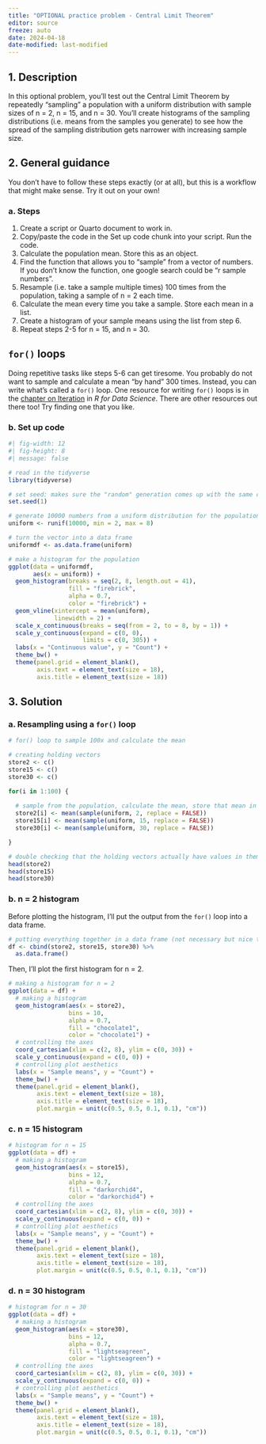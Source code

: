```yaml
---
title: "OPTIONAL practice problem - Central Limit Theorem"
editor: source
freeze: auto
date: 2024-04-18
date-modified: last-modified
---
```


## 1. Description

In this optional problem, you'll test out the Central Limit Theorem by repeatedly "sampling" a population with a uniform distribution with sample sizes of n = 2, n = 15, and n = 30. You'll create histograms of the sampling distributions (i.e. means from the samples you generate) to see how the spread of the sampling distribution gets narrower with increasing sample size.    

## 2. General guidance

You don't have to follow these steps exactly (or at all), but this is a workflow that might make sense. Try it out on your own!

### a. Steps

1. Create a script or Quarto document to work in.  
2. Copy/paste the code in the Set up code chunk into your script. Run the code.  
3. Calculate the population mean. Store this as an object.  
4. Find the function that allows you to "sample" from a vector of numbers. If you don't know the function, one google search could be "r sample numbers".  
5. Resample (i.e. take a sample multiple times) 100 times from the population, taking a sample of n = 2 each time.  
6. Calculate the mean every time you take a sample. Store each mean in a list.  
7. Create a histogram of your sample means using the list from step 6.  
8. Repeat steps 2-5 for n = 15, and n = 30.

:::{.callout-tip}
# `for()` loops

Doing repetitive tasks like steps 5-6 can get tiresome. You probably do not want to sample and calculate a mean "by hand" 300 times. Instead, you can write what's called a `for()` loop. One resource for writing `for()` loops is in the [chapter on Iteration](https://r4ds.had.co.nz/iteration.html) in _R for Data Science_. There are other resources out there too! Try finding one that you like.  
:::

### b. Set up code

```r
#| fig-width: 12
#| fig-height: 8
#| message: false

# read in the tidyverse
library(tidyverse)

# set seed: makes sure the "random" generation comes up with the same combination of numbers every time
set.seed(1)

# generate 10000 numbers from a uniform distribution for the population
uniform <- runif(10000, min = 2, max = 8)

# turn the vector into a data frame
uniformdf <- as.data.frame(uniform)

# make a histogram for the population
ggplot(data = uniformdf, 
       aes(x = uniform)) +
  geom_histogram(breaks = seq(2, 8, length.out = 41), 
                 fill = "firebrick", 
                 alpha = 0.7, 
                 color = "firebrick") +
  geom_vline(xintercept = mean(uniform), 
             linewidth = 2) +
  scale_x_continuous(breaks = seq(from = 2, to = 8, by = 1)) +
  scale_y_continuous(expand = c(0, 0), 
                     limits = c(0, 305)) +
  labs(x = "Continuous value", y = "Count") +
  theme_bw() +
  theme(panel.grid = element_blank(),
        axis.text = element_text(size = 18),
        axis.title = element_text(size = 18))
```

## 3. Solution

### a. Resampling using a `for()` loop

```r
# for() loop to sample 100x and calculate the mean

# creating holding vectors
store2 <- c()
store15 <- c()
store30 <- c()

for(i in 1:100) {
  
  # sample from the population, calculate the mean, store that mean in the vector
  store2[i] <- mean(sample(uniform, 2, replace = FALSE))
  store15[i] <- mean(sample(uniform, 15, replace = FALSE))
  store30[i] <- mean(sample(uniform, 30, replace = FALSE))

}

# double checking that the holding vectors actually have values in them
head(store2)
head(store15)
head(store30)
```

### b. n = 2 histogram

Before plotting the histogram, I'll put the output from the `for()` loop into a data frame. 

```r
# putting everything together in a data frame (not necessary but nice to do)
df <- cbind(store2, store15, store30) %>% 
  as.data.frame()
```

Then, I'll plot the first histogram for n = 2.

```r
# making a histogram for n = 2
ggplot(data = df) +
  # making a histogram
  geom_histogram(aes(x = store2), 
                 bins = 10, 
                 alpha = 0.7, 
                 fill = "chocolate1", 
                 color = "chocolate1") +
  # controlling the axes
  coord_cartesian(xlim = c(2, 8), ylim = c(0, 30)) +
  scale_y_continuous(expand = c(0, 0)) +
  # controlling plot aesthetics
  labs(x = "Sample means", y = "Count") +
  theme_bw() +
  theme(panel.grid = element_blank(),
        axis.text = element_text(size = 18),
        axis.title = element_text(size = 18),
        plot.margin = unit(c(0.5, 0.5, 0.1, 0.1), "cm"))
```

### c. n = 15 histogram

```r
# histogram for n = 15
ggplot(data = df) +
  # making a histogram
  geom_histogram(aes(x = store15), 
                 bins = 12, 
                 alpha = 0.7, 
                 fill = "darkorchid4", 
                 color = "darkorchid4") +
  # controlling the axes
  coord_cartesian(xlim = c(2, 8), ylim = c(0, 30)) +
  scale_y_continuous(expand = c(0, 0)) +
  # controlling plot aesthetics
  labs(x = "Sample means", y = "Count") +
  theme_bw() +
  theme(panel.grid = element_blank(),
        axis.text = element_text(size = 18),
        axis.title = element_text(size = 18),
        plot.margin = unit(c(0.5, 0.5, 0.1, 0.1), "cm"))
```

### d. n = 30 histogram

```r
# histogram for n = 30
ggplot(data = df) +
  # making a histogram
  geom_histogram(aes(x = store30), 
                 bins = 12, 
                 alpha = 0.7, 
                 fill = "lightseagreen", 
                 color = "lightseagreen") +
  # controlling the axes
  coord_cartesian(xlim = c(2, 8), ylim = c(0, 30)) +
  scale_y_continuous(expand = c(0, 0)) +
  # controlling plot aesthetics
  labs(x = "Sample means", y = "Count") +
  theme_bw() +
  theme(panel.grid = element_blank(),
        axis.text = element_text(size = 18),
        axis.title = element_text(size = 18),
        plot.margin = unit(c(0.5, 0.5, 0.1, 0.1), "cm"))
```
